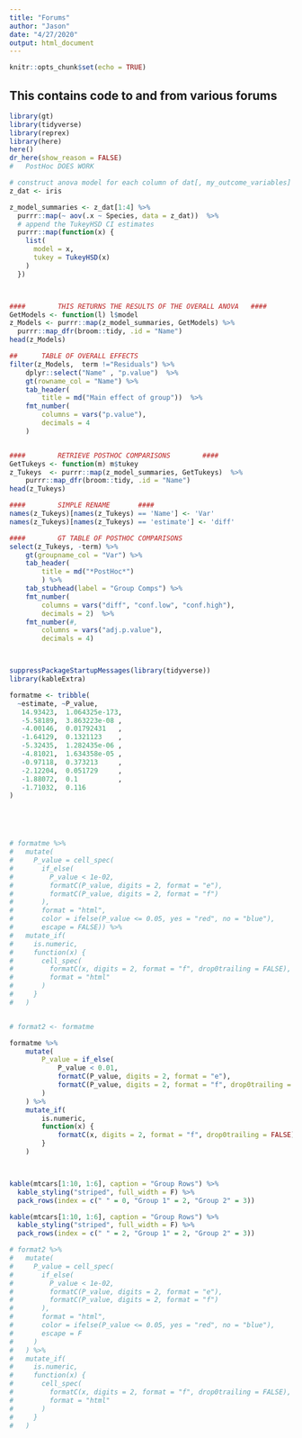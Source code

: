 ```yaml
---
title: "Forums"
author: "Jason"
date: "4/27/2020"
output: html_document
---
```


```r
knitr::opts_chunk$set(echo = TRUE)
```


## This contains code to and from various forums
```r
library(gt)
library(tidyverse)
library(reprex)
library(here)
here()
dr_here(show_reason = FALSE)
#	PostHoc DOES WORK

# construct anova model for each column of dat[, my_outcome_variables]
z_dat <- iris

z_model_summaries <- z_dat[1:4] %>%
  purrr::map(~ aov(.x ~ Species, data = z_dat))  %>%
  # append the TukeyHSD CI estimates
  purrr::map(function(x) {
    list(
      model = x,
      tukey = TukeyHSD(x)
    )
  })




```



```r
####		THIS RETURNS THE RESULTS OF THE OVERALL ANOVA	####
GetModels <- function(l) l$model
z_Models <- purrr::map(z_model_summaries, GetModels) %>% 
  purrr::map_dfr(broom::tidy, .id = "Name")
head(z_Models)

##		TABLE OF OVERALL EFFECTS
filter(z_Models,  term !="Residuals") %>%
	dplyr::select("Name" , "p.value")  %>%
	gt(rowname_col = "Name") %>%
	tab_header(
		title = md("Main effect of group"))  %>% 
	fmt_number(
		columns = vars("p.value"),
		decimals = 4
	)


####		RETRIEVE POSTHOC COMPARISONS		####
GetTukeys <- function(m) m$tukey
z_Tukeys  <- purrr::map(z_model_summaries, GetTukeys)  %>% 
	purrr::map_dfr(broom::tidy, .id = "Name")
head(z_Tukeys)

####		SIMPLE RENAME		####
names(z_Tukeys)[names(z_Tukeys) == 'Name'] <- 'Var'
names(z_Tukeys)[names(z_Tukeys) == 'estimate'] <- 'diff'

####		GT TABLE OF POSTHOC COMPARISONS
select(z_Tukeys, -term) %>% 
	gt(groupname_col = "Var") %>% 
	tab_header(
		title = md("*PostHoc*")
		) %>% 
	tab_stubhead(label = "Group Comps") %>% 
	fmt_number(
		columns = vars("diff", "conf.low", "conf.high"),
		decimals = 2)  %>% 
	fmt_number(#,
		columns = vars("adj.p.value"),
		decimals = 4)




```


```r
suppressPackageStartupMessages(library(tidyverse))
library(kableExtra)

formatme <- tribble(
  ~estimate, ~P_value, 
   14.93423,  1.064325e-173, 
   -5.58189,  3.863223e-08 , 
   -4.00146,  0.01792431   , 
   -1.64129,  0.1321123    , 
   -5.32435,  1.282435e-06 , 
   -4.81021,  1.634358e-05 , 
   -0.97118,  0.373213     , 
   -2.12204,  0.051729     , 
   -1.88072,  0.1          , 
   -1.71032,  0.116
)





# formatme %>% 
#   mutate(
#     P_value = cell_spec(
#       if_else(
#         P_value < 1e-02, 
#         formatC(P_value, digits = 2, format = "e"),
#         formatC(P_value, digits = 2, format = "f")
#       ),
#       format = "html",
#       color = ifelse(P_value <= 0.05, yes = "red", no = "blue"),
#       escape = FALSE)) %>%
#   mutate_if(
#     is.numeric, 
#     function(x) {
#       cell_spec(
#         formatC(x, digits = 2, format = "f", drop0trailing = FALSE),
#         format = "html"
#       )
#     }
#   )


# format2 <- formatme 

formatme %>%
	mutate(
		P_value = if_else(
			P_value < 0.01,
			formatC(P_value, digits = 2, format = "e"),
			formatC(P_value, digits = 2, format = "f", drop0trailing = FALSE)
		)
	) %>%
	mutate_if(
		is.numeric,
		function(x) {
			formatC(x, digits = 2, format = "f", drop0trailing = FALSE)
		}
	)



kable(mtcars[1:10, 1:6], caption = "Group Rows") %>%
  kable_styling("striped", full_width = F) %>%
  pack_rows(index = c(" " = 0, "Group 1" = 2, "Group 2" = 3))

kable(mtcars[1:10, 1:6], caption = "Group Rows") %>%
  kable_styling("striped", full_width = F) %>%
  pack_rows(index = c(" " = 2, "Group 1" = 2, "Group 2" = 3))

```


```r


# format2 %>% 
#   mutate(
#     P_value = cell_spec(
#       if_else(
#         P_value < 1e-02, 
#         formatC(P_value, digits = 2, format = "e"),
#         formatC(P_value, digits = 2, format = "f")
#       ),
#       format = "html",
#       color = ifelse(P_value <= 0.05, yes = "red", no = "blue"),
#       escape = F
#     )
#   ) %>%
#   mutate_if(
#     is.numeric, 
#     function(x) {
#       cell_spec(
#         formatC(x, digits = 2, format = "f", drop0trailing = FALSE),
#         format = "html"
#       )
#     }
#   )

```
